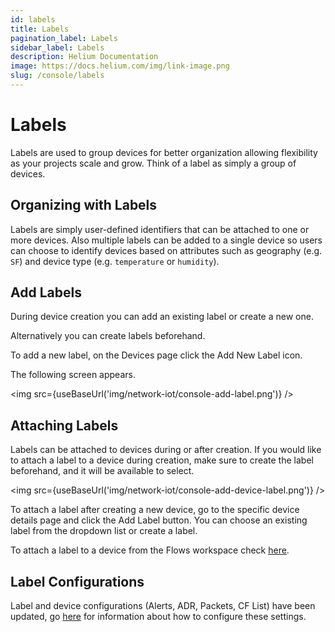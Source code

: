 ```yaml
---
id: labels
title: Labels
pagination_label: Labels
sidebar_label: Labels
description: Helium Documentation
image: https://docs.helium.com/img/link-image.png
slug: /console/labels
---
```


# Labels


Labels are used to group devices for better organization allowing flexibility as your projects scale
and grow. Think of a label as simply a group of devices.

## Organizing with Labels

Labels are simply user-defined identifiers that can be attached to one or more devices. Also
multiple labels can be added to a single device so users can choose to identify devices based on
attributes such as geography \(e.g. `SF`\) and device type \(e.g. `temperature` or `humidity`\).

## Add Labels

During device creation you can add an existing label or create a new one.

Alternatively you can create labels beforehand.

To add a new label, on the Devices page click the Add New Label icon.

The following screen appears.

<img src={useBaseUrl('img/network-iot/console-add-label.png')} />

## Attaching Labels

Labels can be attached to devices during or after creation. If you would like to attach a label to a
device during creation, make sure to create the label beforehand, and it will be available to
select.

<img src={useBaseUrl('img/network-iot/console-add-device-label.png')} />

To attach a label after creating a new device, go to the specific device details page and click the
Add Label button. You can choose an existing label from the dropdown list or create a label.

To attach a label to a device from the Flows workspace check
[here](/archive/console/flows/actions#add-labels-to-devices).

## Label Configurations

Label and device configurations (Alerts, ADR, Packets, CF List) have been updated, go
[here](/archive/console/profiles/) for information about how to configure these settings.
